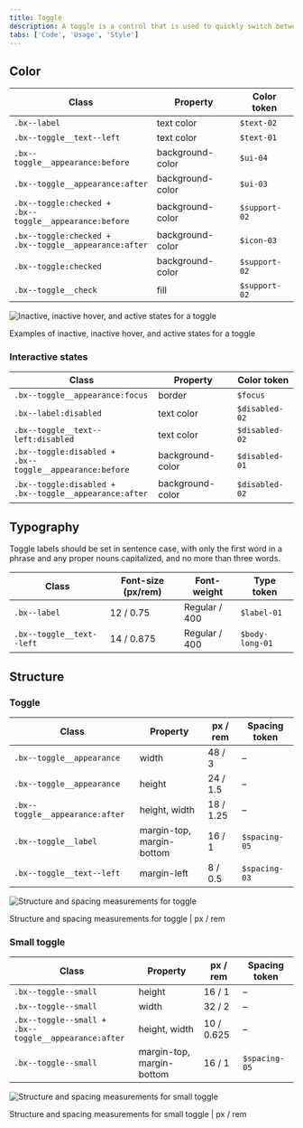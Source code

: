 ```yaml
---
title: Toggle
description: A toggle is a control that is used to quickly switch between two possible states. They are commonly used for “on/off” switches.
tabs: ['Code', 'Usage', 'Style']
---
```


## Color

| Class                                                          | Property         | Color token   |
| -------------------------------------------------------------- | ---------------- | ------------- |
| `.bx--label`                                                   | text color       | `$text-02`    |
| `.bx--toggle__text--left`                                      | text color       | `$text-01`    |
| `.bx--toggle__appearance:before`                               | background-color | `$ui-04`      |
| `.bx--toggle__appearance:after`                                | background-color | `$ui-03`      |
| `.bx--toggle:checked +` <br/> `.bx--toggle__appearance:before` | background-color | `$support-02` |
| `.bx--toggle:checked +` <br/> `.bx--toggle__appearance:after`  | background-color | `$icon-03`    |
| `.bx--toggle:checked`                                          | background-color | `$support-02` |
| `.bx--toggle__check`                                           | fill             | `$support-02` |

<div className="image--fixed">

![Inactive, inactive hover, and active states for a toggle](images/toggle-style-1.png)

</div>

<Caption>
  Examples of inactive, inactive hover, and active states for a toggle
</Caption>

### Interactive states

| Class                                                           | Property         | Color token    |
| --------------------------------------------------------------- | ---------------- | -------------- |
| `.bx--toggle__appearance:focus`                                 | border           | `$focus`       |
| `.bx--label:disabled`                                           | text color       | `$disabled-02` |
| `.bx--toggle__text--left:disabled`                              | text color       | `$disabled-02` |
| `.bx--toggle:disabled +` <br/> `.bx--toggle__appearance:before` | background-color | `$disabled-01` |
| `.bx--toggle:disabled +` <br/> `.bx--toggle__appearance:after`  | background-color | `$disabled-02` |

## Typography

Toggle labels should be set in sentence case, with only the first word in a phrase and any proper nouns capitalized, and no more than three words.

| Class                     | Font-size (px/rem) | Font-weight   | Type token      |
| ------------------------- | ------------------ | ------------- | --------------- |
| `.bx--label`              | 12 / 0.75          | Regular / 400 | `$label-01`     |
| `.bx--toggle__text--left` | 14 / 0.875         | Regular / 400 | `$body-long-01` |

## Structure

### Toggle

| Class                           | Property                  | px / rem  | Spacing token |
| ------------------------------- | ------------------------- | --------- | ------------- |
| `.bx--toggle__appearance`       | width                     | 48 / 3    | –             |
| `.bx--toggle__appearance`       | height                    | 24 / 1.5  | –             |
| `.bx--toggle__appearance:after` | height, width             | 18 / 1.25 | –             |
| `.bx--toggle__label`            | margin-top, margin-bottom | 16 / 1    | `$spacing-05` |
| `.bx--toggle__text--left`       | margin-left               | 8 / 0.5   | `$spacing-03` |

<div className="image--fixed">

![Structure and spacing measurements for toggle](images/toggle-style-2.png)

</div>

<Caption>Structure and spacing measurements for toggle | px / rem</Caption>

### Small toggle

| Class                                                        | Property                  | px / rem   | Spacing token |
| ------------------------------------------------------------ | ------------------------- | ---------- | ------------- |
| `.bx--toggle--small`                                         | height                    | 16 / 1     | –             |
| `.bx--toggle--small`                                         | width                     | 32 / 2     | –             |
| `.bx--toggle--small +` <br/> `.bx--toggle__appearance:after` | height, width             | 10 / 0.625 | –             |
| `.bx--toggle--small`                                         | margin-top, margin-bottom | 16 / 1     | `$spacing-05` |

<div className="image--fixed">

![Structure and spacing measurements for small toggle](images/toggle-style-3.png)

</div>

<Caption>
  Structure and spacing measurements for small toggle | px / rem
</Caption>
